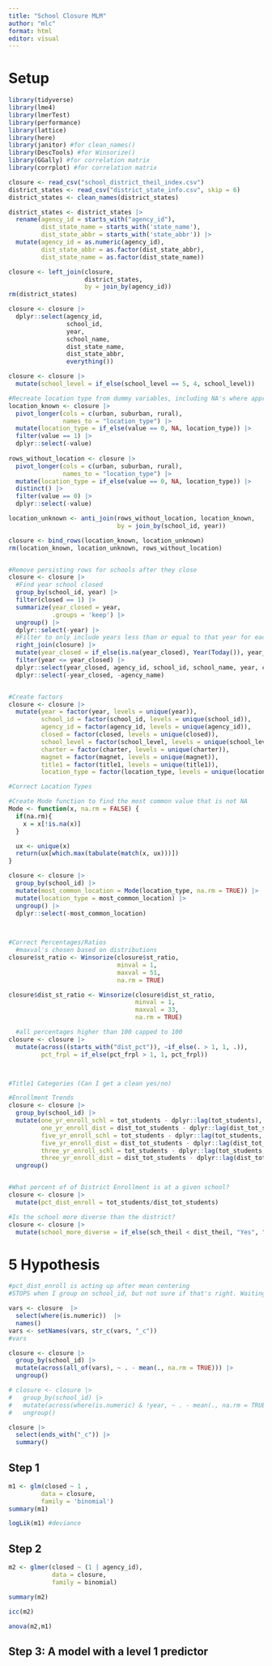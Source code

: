 ```yaml
---
title: "School Closure MLM"
author: "mlc"
format: html
editor: visual
---
```


# Setup

```r
library(tidyverse)
library(lme4)
library(lmerTest)
library(performance)
library(lattice)
library(here)
library(janitor) #for clean_names()
library(DescTools) #for Winsorize()
library(GGally) #for correlation matrix
library(corrplot) #for correlation matrix
```

```r
closure <- read_csv("school_district_theil_index.csv")
district_states <- read_csv("district_state_info.csv", skip = 6)
district_states <- clean_names(district_states)

district_states <- district_states |> 
  rename(agency_id = starts_with("agency_id"), 
         dist_state_name = starts_with('state_name'),
         dist_state_abbr = starts_with('state_abbr')) |> 
  mutate(agency_id = as.numeric(agency_id), 
         dist_state_abbr = as.factor(dist_state_abbr), 
         dist_state_name = as.factor(dist_state_name))

closure <- left_join(closure, 
                     district_states, 
                     by = join_by(agency_id))
rm(district_states)

closure <- closure |> 
  dplyr::select(agency_id, 
                school_id, 
                year, 
                school_name, 
                dist_state_name, 
                dist_state_abbr, 
                everything())
```

```r
closure <- closure |> 
  mutate(school_level = if_else(school_level == 5, 4, school_level)) 

#Recreate location type from dummy variables, including NA's where appropriate
location_known <- closure |> 
  pivot_longer(cols = c(urban, suburban, rural), 
               names_to = "location_type") |> 
  mutate(location_type = if_else(value == 0, NA, location_type)) |>
  filter(value == 1) |>
  dplyr::select(-value)
  
rows_without_location <- closure |> 
  pivot_longer(cols = c(urban, suburban, rural), 
               names_to = "location_type") |> 
  mutate(location_type = if_else(value == 0, NA, location_type)) |>
  distinct() |> 
  filter(value == 0) |>
  dplyr::select(-value) 

location_unknown <- anti_join(rows_without_location, location_known, 
                              by = join_by(school_id, year))

closure <- bind_rows(location_known, location_unknown) 
rm(location_known, location_unknown, rows_without_location)


#Remove persisting rows for schools after they close
closure <- closure |> 
  #Find year school closed
  group_by(school_id, year) |> 
  filter(closed == 1) |> 
  summarize(year_closed = year, 
            .groups = 'keep') |> 
  ungroup() |> 
  dplyr::select(-year) |> 
  #Filter to only include years less than or equal to that year for each school
  right_join(closure) |> 
  mutate(year_closed = if_else(is.na(year_closed), Year(Today()), year_closed)) |> 
  filter(year <= year_closed) |> 
  dplyr::select(year_closed, agency_id, school_id, school_name, year, closed, everything()) |> 
  dplyr::select(-year_closed, -agency_name)


#Create factors
closure <- closure |> 
  mutate(year = factor(year, levels = unique(year)),
         school_id = factor(school_id, levels = unique(school_id)), 
         agency_id = factor(agency_id, levels = unique(agency_id)), 
         closed = factor(closed, levels = unique(closed)),
         school_level = factor(school_level, levels = unique(school_level)), 
         charter = factor(charter, levels = unique(charter)), 
         magnet = factor(magnet, levels = unique(magnet)), 
         title1 = factor(title1, levels = unique(title1)), 
         location_type = factor(location_type, levels = unique(location_type)))
```

```r
#Correct Location Types

#Create Mode function to find the most common value that is not NA
Mode <- function(x, na.rm = FALSE) {
  if(na.rm){
    x = x[!is.na(x)]
  }

  ux <- unique(x)
  return(ux[which.max(tabulate(match(x, ux)))])
}

closure <- closure |> 
  group_by(school_id) |> 
  mutate(most_common_location = Mode(location_type, na.rm = TRUE)) |> 
  mutate(location_type = most_common_location) |> 
  ungroup() |> 
  dplyr::select(-most_common_location)

  

#Correct Percentages/Ratios
  #maxval's chosen based on distributions
closure$st_ratio <- Winsorize(closure$st_ratio, 
                              minval = 1,
                              maxval = 51, 
                              na.rm = TRUE)

closure$dist_st_ratio <- Winsorize(closure$dist_st_ratio, 
                                   minval = 1,
                                   maxval = 33,
                                   na.rm = TRUE)

  #all percentages higher than 100 capped to 100
closure <- closure |>  
  mutate(across((starts_with("dist_pct")), ~if_else(. > 1, 1, .)), 
         pct_frpl = if_else(pct_frpl > 1, 1, pct_frpl))



#Title1 Categories (Can I get a clean yes/no)
```

```r
#Enrollment Trends
closure <- closure |> 
  group_by(school_id) |> 
  mutate(one_yr_enroll_schl = tot_students - dplyr::lag(tot_students),
         one_yr_enroll_dist = dist_tot_students - dplyr::lag(dist_tot_students),
         five_yr_enroll_schl = tot_students - dplyr::lag(tot_students, n = 5),
         five_yr_enroll_dist = dist_tot_students - dplyr::lag(dist_tot_students, n = 5), 
         three_yr_enroll_schl = tot_students - dplyr::lag(tot_students, n = 3), 
         three_yr_enroll_dist = dist_tot_students - dplyr::lag(dist_tot_students, n = 3)) |>
  ungroup()


#What percent of of District Enrollment is at a given school? 
closure <- closure |> 
  mutate(pct_dist_enroll = tot_students/dist_tot_students)

#Is the school more diverse than the district? 
closure <- closure |> 
  mutate(school_more_diverse = if_else(sch_theil < dist_theil, "Yes", "No"))
```

# 5 Hypothesis

```r
#pct_dist_enroll is acting up after mean centering
#STOPS when I group on school_id, but not sure if that's right. Waiting for Sanne's feedback

vars <- closure  |>  
  select(where(is.numeric))  |>  
  names()
vars <- setNames(vars, str_c(vars, "_c")) 
#vars

closure <- closure |> 
  group_by(school_id) |>
  mutate(across(all_of(vars), ~ . - mean(., na.rm = TRUE))) |> 
  ungroup()

# closure <- closure |> 
#   group_by(school_id) |> 
#   mutate(across(where(is.numeric) & !year, ~ . - mean(., na.rm = TRUE))) |> 
#   ungroup()
```

```r
closure |>
  select(ends_with("_c")) |>
  summary()
```

## Step 1

```r
m1 <- glm(closed ~ 1 ,
         data = closure, 
         family = 'binomial')
summary(m1)
```

```r
logLik(m1) #deviance
```

## Step 2

```r
m2 <- glmer(closed ~ (1 | agency_id),  
            data = closure, 
            family = binomial)

summary(m2)
```

```r
icc(m2)
```

```r
anova(m2,m1)
```

## Step 3: A model with a level 1 predictor

```r

```
